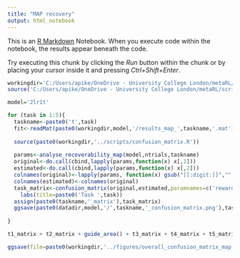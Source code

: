 ```yaml
---
title: "MAP recovery"
output: html_notebook
---
```


This is an [R Markdown](http://rmarkdown.rstudio.com) Notebook. When you execute code within the notebook, the results appear beneath the code. 

Try executing this chunk by clicking the *Run* button within the chunk or by placing your cursor inside it and pressing *Ctrl+Shift+Enter*. 
```r
workingdir='C:/Users/apike/OneDrive - University College London/metaRL/generate_recover/'
source('C:/Users/apike/OneDrive - University College London/metaRL/scripts/analyse_recoverability_map.R')
```

```r
model='2lr1t'

for (task in 1:5){
  taskname<-paste0('t',task)
  fit<-readMat(paste0(workingdir,model,'/results_map_',taskname,'.mat'))$results.map[,,1]
  
  source(paste0(workingdir,'../scripts/confusion_matrix.R'))
  
  params<-analyse_recoverability_map(model,ntrials,taskname)
  original<-do.call(cbind,lapply(params,function(x) x[,1]))
  estimated<-do.call(cbind,lapply(params,function(x) x[,2]))
  colnames(original)<-lapply(params, function(x) gsub("[[:digit:]]","",rownames(x)[1])) #gets column names
  colnames(estimated)<-colnames(original)
  task_matrix<-confusion_matrix(original,estimated,paramnames=c('reward learning rate','punishment learning rate','inverse temperature'))+
    labs(title=paste0('Task ',task))
  assign(paste0(taskname,'_matrix'),task_matrix)
  ggsave(paste0(datadir,model,'/',taskname,'_confusion_matrix.png'),task_matrix)
  
}


```
```r
t1_matrix + t2_matrix + guide_area() + t3_matrix + t4_matrix + t5_matrix + plot_layout(guides='collect',ncol=3) + plot_annotation(tag_levels='A') & theme(legend.position='right')

ggsave(file=paste0(workingdir,'../figures/overall_confusion_matrix_map_',model,'.png'),scale=1.5,width=10,height=7)
```